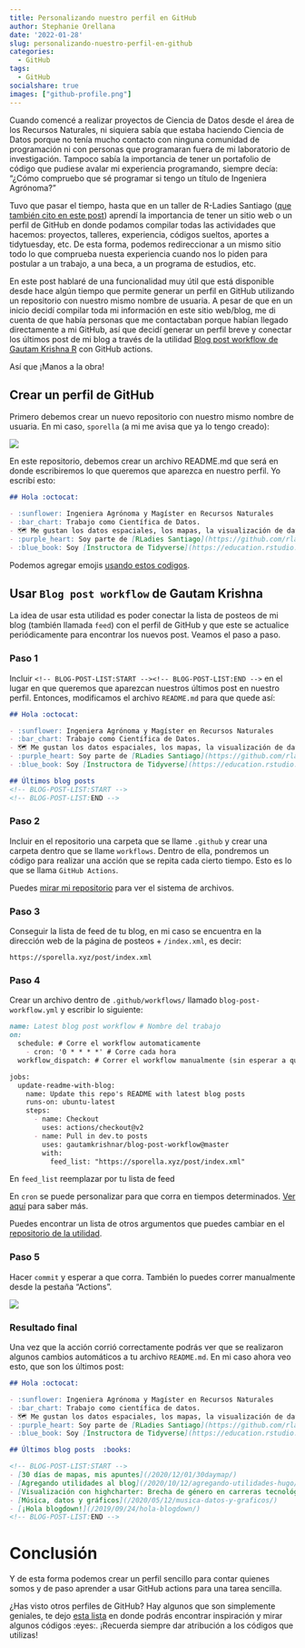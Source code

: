 ```yaml
---
title: Personalizando nuestro perfil en GitHub
author: Stephanie Orellana
date: '2022-01-28'
slug: personalizando-nuestro-perfil-en-github
categories:
  - GitHub
tags:
  - GitHub
socialshare: true
images: ["github-profile.png"]  
---
```


Cuando comencé a realizar proyectos de Ciencia de Datos desde el área de los Recursos Naturales, ni siquiera sabía que estaba haciendo Ciencia de Datos porque no tenía mucho contacto con ninguna comunidad de programación ni con personas que programaran fuera de mi laboratorio de investigación. Tampoco sabía la importancia de tener un portafolio de código que pudiese avalar mi experiencia programando, siempre decía: "¿Cómo compruebo que sé programar si tengo un título de Ingeniera Agrónoma?"

Tuvo que pasar el tiempo, hasta que en un taller de R-Ladies Santiago ([que también cito en este post](https://sporella.xyz/2019/09/24/hola-blogdown/)) aprendí la importancia de tener un sitio web o un perfil de GitHub en donde podamos compilar todas las actividades que hacemos: proyectos, talleres, experiencia, códigos sueltos, aportes a tidytuesday, etc. De esta forma, podemos redireccionar a un mismo sitio todo lo que comprueba nuesta experiencia cuando nos lo piden para postular a un trabajo, a una beca, a un programa de estudios, etc.

En este post hablaré de una funcionalidad muy útil que está disponible desde hace algún tiempo que permite generar un perfil en GitHub utilizando un repositorio con nuestro mismo nombre de usuaria. A pesar de que en un inicio decidí compilar toda mi información en este sitio web/blog, me di cuenta de que había personas que me contactaban porque habían llegado directamente a mi GitHub, así que decidí generar un perfil breve y conectar los últimos post de mi blog a través de la utilidad [Blog post workflow de Gautam Krishna R](https://github.com/gautamkrishnar/blog-post-workflow) con GitHub actions.

Así que ¡Manos a la obra!

## Crear un perfil de GitHub

Primero debemos crear un nuevo repositorio con nuestro mismo nombre de usuaria. En mi caso, `sporella` (a mi me avisa que ya lo tengo creado):

![](new-repository.png)

En este repositorio, debemos crear un archivo README.md que será en donde escribiremos lo que queremos que aparezca en nuestro perfil. Yo escribí esto:

```md
## Hola :octocat:

- :sunflower: Ingeniera Agrónoma y Magíster en Recursos Naturales
- :bar_chart: Trabajo como Científica de Datos. 
- 🗺️ Me gustan los datos espaciales, los mapas, la visualización de datos, la programación y enseñar. 
- :purple_heart: Soy parte de [RLadies Santiago](https://github.com/rladieschile)
- :blue_book: Soy [Instructora de Tidyverse](https://education.rstudio.com/trainers/people/orellana+stephanie/) certificada por RStudio.
```

Podemos agregar emojis [usando estos codigos](https://gist.github.com/rxaviers/7360908).

## Usar `Blog post workflow` de Gautam Krishna

La idea de usar esta utilidad es poder conectar la lista de posteos de mi blog (también llamada `feed`) con el perfil de GitHub y que este se actualice periódicamente para encontrar los nuevos post. Veamos el paso a paso.

### Paso 1

Incluir `<!-- BLOG-POST-LIST:START --><!-- BLOG-POST-LIST:END -->` en el lugar en que queremos que aparezcan nuestros últimos post en nuestro perfil. Entonces, modificamos el archivo `README.md` para que quede así:

```md
## Hola :octocat:

- :sunflower: Ingeniera Agrónoma y Magíster en Recursos Naturales
- :bar_chart: Trabajo como Científica de Datos. 
- 🗺️ Me gustan los datos espaciales, los mapas, la visualización de datos, la programación y enseñar. 
- :purple_heart: Soy parte de [RLadies Santiago](https://github.com/rladieschile)
- :blue_book: Soy [Instructora de Tidyverse](https://education.rstudio.com/trainers/people/orellana+stephanie/) certificada por RStudio.

## Últimos blog posts
<!-- BLOG-POST-LIST:START -->
<!-- BLOG-POST-LIST:END -->
```


### Paso 2

Incluir en el repositorio una carpeta que se llame `.github` y crear una carpeta dentro que se llame `workflows`. Dentro de ella, pondremos un código para realizar una acción que se repita cada cierto tiempo. Esto es lo que se llama `GitHub Actions`.

Puedes [mirar mi repositorio](https://github.com/sporella/sporella) para ver el sistema de archivos.

### Paso 3

Conseguir la lista de feed de tu blog, en mi caso se encuentra en la dirección web de la página de posteos + `/index.xml`, es decir:

`https://sporella.xyz/post/index.xml`

### Paso 4

Crear un archivo dentro de `.github/workflows/` llamado `blog-post-workflow.yml` y escribir lo siguiente:

```md
name: Latest blog post workflow # Nombre del trabajo
on:
  schedule: # Corre el workflow automaticamente
    - cron: '0 * * * *' # Corre cada hora
  workflow_dispatch: # Correr el workflow manualmente (sin esperar a que sea llamado por cron), desde la pagina  de Github Actions directamente

jobs:
  update-readme-with-blog:
    name: Update this repo's README with latest blog posts
    runs-on: ubuntu-latest
    steps:
      - name: Checkout
        uses: actions/checkout@v2
      - name: Pull in dev.to posts
        uses: gautamkrishnar/blog-post-workflow@master
        with:
          feed_list: "https://sporella.xyz/post/index.xml"
```

En `feed_list` reemplazar por tu lista de feed

En `cron` se puede personalizar para que corra en tiempos determinados. [Ver aquí](https://geekflare.com/es/crontab-linux-with-real-time-examples-and-tools/) para saber más.

Puedes encontrar un lista de otros argumentos que puedes cambiar en el [repositorio de la utilidad](https://github.com/gautamkrishnar/blog-post-workflow#options).  

### Paso 5

Hacer `commit` y esperar a que corra. También lo puedes correr manualmente desde la pestaña "Actions".

![](actions.png)

### Resultado final

Una vez que la acción corrió correctamente podrás ver que se realizaron algunos cambios automáticos a tu archivo `README.md`. En mi caso ahora veo esto, que son los últimos post:

```md
## Hola :octocat:

- :sunflower: Ingeniera Agrónoma y Magíster en Recursos Naturales
- :bar_chart: Trabajo como científica de datos. 
- 🗺️ Me gustan los datos espaciales, los mapas, la visualización de datos, la programación y enseñar. 
- :purple_heart: Soy parte de [RLadies Santiago](https://github.com/rladieschile)
- :blue_book: Soy [Instructora de Tidyverse](https://education.rstudio.com/trainers/people/orellana+stephanie/) certificada por RStudio.

## Últimos blog posts  :books:

<!-- BLOG-POST-LIST:START -->
- [30 días de mapas, mis apuntes](/2020/12/01/30daymap/)
- [Agregando utilidades al blog](/2020/10/12/agregando-utilidades-hugo/)
- [Visualización con highcharter: Brecha de género en carreras tecnológicas](/2020/05/13/highcharter-brechas/)
- [Música, datos y gráficos](/2020/05/12/musica-datos-y-graficos/)
- [¡Hola blogdown!](/2019/09/24/hola-blogdown/)
<!-- BLOG-POST-LIST:END -->
```

# Conclusión

Y de esta forma podemos crear un perfil sencillo para contar quienes somos y de paso aprender a usar GitHub actions para una tarea sencilla.

¿Has visto otros perfiles de GitHub? Hay algunos que son simplemente geniales, te dejo [esta lista](https://github.com/abhisheknaiidu/awesome-github-profile-readme) en donde podrás encontrar inspiración y mirar algunos códigos :eyes:. ¡Recuerda siempre dar atribución a los códigos que utilizas!